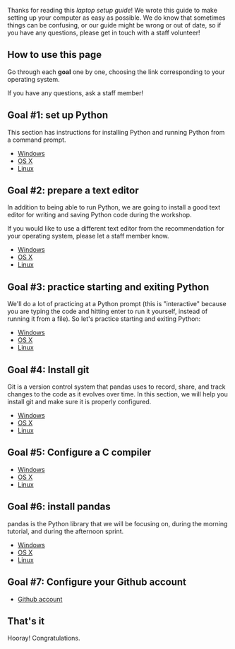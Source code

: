 Thanks for reading this ''laptop setup guide''! We wrote this guide to make setting
up your computer as easy as possible. We do know that sometimes things can be confusing,
or our guide might be wrong or out of date, so if you have any questions, please get in
touch with a staff volunteer!

== How to use this page ==

Go through each '''goal''' one by one, choosing the link
corresponding to your operating system.

If you have any questions, ask a staff member!

== Goal #1: set up Python ==

This section has instructions for installing Python and running Python from a command prompt.

* [[Windows set up Python|Windows]]
* [[OSX set up Python|OS X]]
* [[Linux set up Python|Linux]]

== Goal #2: prepare a text editor ==

In addition to being able to run Python, we are going to install a good text editor for writing and saving Python code during the workshop.

If you would like to use a different text editor from the recommendation for your operating system, please let a staff member know.

* [[Windows text editor|Windows]]
* [[OSX text editor|OS X]]
* [[Linux text editor|Linux]]

== Goal #3: practice starting and exiting Python ==

We'll do a lot of practicing at a Python prompt (this is "interactive" because you are typing the code and hitting enter to run it yourself, instead of running it from a file). So let's practice starting and exiting Python:

* [[Windows interactive Python|Windows]]
* [[OSX interactive Python|OS X]]
* [[Linux interactive Python|Linux]]

== Goal #4: Install git ==

Git is a version control system that pandas uses to record, share, and track
changes to the code as it evolves over time. In this section, we will help you
install git and make sure it is properly configured.

* [[Windows git|Windows]]
* [[OSX git|OS X]]
* [[Linux git|Linux]]

== Goal #5: Configure a C compiler ==

* [[Windows compiler|Windows]]
* [[OSX compiler|OS X]]
* [[Linux compiler|Linux]]

== Goal #6: install pandas ==

pandas is the Python library that we will be focusing on, during
the morning tutorial, and during the afternoon sprint.

* [[Windows install pandas|Windows]]
* [[OSX install pandas|OS X]]
* [[Linux install pandas|Linux]]

== Goal #7: Configure your Github account ==

* [[Github account]]

== That's it ==

Hooray! Congratulations.
